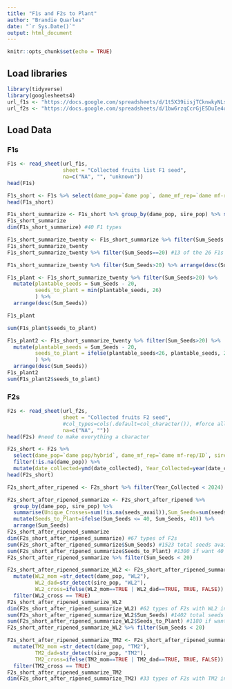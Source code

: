 ```yaml
---
title: "F1s and F2s to Plant"
author: "Brandie Quarles"
date: "`r Sys.Date()`"
output: html_document
---
```


```r
knitr::opts_chunk$set(echo = TRUE)
```

## Load libraries
```r
library(tidyverse)
library(googlesheets4)
url_f1s <- "https://docs.google.com/spreadsheets/d/1t5X39iisjTCknwkyNLs8Q7bmiKYkmkWtPZbpj3Ce4N8/edit#gid=709784644"
url_f2s <- "https://docs.google.com/spreadsheets/d/1bw6rzqCcrGjE5DuIe4oxC_GMPKG66nHHNyT_iY5umBQ/edit#gid=729112464"
```

## Load Data

### F1s
```r
F1s <- read_sheet(url_f1s,
                  sheet = "Collected fruits list F1 seed",
                  na=c("NA", "", "unknown")) 
head(F1s)

F1s_short <- F1s %>% select(dame_pop=`dame pop`, dame_mf_rep=`dame mf-rep`, sire_pop=`sire pop`, sire_mf_rep=`sire mf-rep`, date_crossed=`date crossed`, date_collected=`date collected`, seeds_avail=`number of seed updated after fall 2023 planting`, seed_quality=`seed quality`, notes)
head(F1s_short)

F1s_short_summarize <- F1s_short %>% group_by(dame_pop, sire_pop) %>% summarise(Sum_Seeds=sum(seeds_avail))
F1s_short_summarize
dim(F1s_short_summarize) #40 F1 types

F1s_short_summarize_twenty <- F1s_short_summarize %>% filter(Sum_Seeds >= 20) %>% filter(!is.na(sire_pop)) %>% arrange(Sum_Seeds)
F1s_short_summarize_twenty
F1s_short_summarize_twenty %>% filter(Sum_Seeds==20) #13 of the 26 F1s with at least 20 seeds only have 20 seeds 

F1s_short_summarize_twenty %>% filter(Sum_Seeds>20) %>% arrange(desc(Sum_Seeds))

F1s_plant <- F1s_short_summarize_twenty %>% filter(Sum_Seeds>20) %>% 
  mutate(plantable_seeds = Sum_Seeds - 20,
         seeds_to_plant = min(plantable_seeds, 26)
         ) %>% 
  arrange(desc(Sum_Seeds))

F1s_plant

sum(F1s_plant$seeds_to_plant)

F1s_plant2 <- F1s_short_summarize_twenty %>% filter(Sum_Seeds>20) %>% 
  mutate(plantable_seeds = Sum_Seeds - 20,
         seeds_to_plant = ifelse(plantable_seeds<26, plantable_seeds, 26) #changed this to an ifelse statement b/c the code above wasn't always giving 26 plantable seeds when possible
         ) %>% 
  arrange(desc(Sum_Seeds))
F1s_plant2
sum(F1s_plant2$seeds_to_plant)
```

### F2s
```r
F2s <- read_sheet(url_f2s,
                  sheet = "Collected fruits F2 seed",
                  #col_types=cols(.default=col_character()), #force all columns to be character
                  na=c("NA", "")) 
head(F2s) #need to make everything a character 

F2s_short <- F2s %>% 
  select(dame_pop=`dame pop/hybrid`, dame_mf_rep=`dame mf-rep/ID`, sire_pop=`sire pop/hybrid`, sire_mf_rep=`sire mf-rep/ID`, date_crossed=`date crossed`, date_collected=`date collected`, emasc_poll=`emasulator-pollinator`, seeds_avail=`number of seed updated after fall 2023 planting`, seed_quality=`seed quality`, notes) %>% 
  filter(!is.na(dame_pop)) %>% 
  mutate(date_collected=ymd(date_collected), Year_Collected=year(date_collected), Year_Collected=ifelse(is.na(Year_Collected), 2023, Year_Collected))
head(F2s_short)

F2s_short_after_ripened <- F2s_short %>% filter(Year_Collected < 2024)

F2s_short_after_ripened_summarize <- F2s_short_after_ripened %>% 
  group_by(dame_pop, sire_pop) %>% 
  summarise(Unique_Crosses=sum(!is.na(seeds_avail)),Sum_Seeds=sum(seeds_avail)) %>% 
  mutate(Seeds_to_Plant=ifelse(Sum_Seeds <= 40, Sum_Seeds, 40)) %>% 
  arrange(Sum_Seeds) 
F2s_short_after_ripened_summarize
dim(F2s_short_after_ripened_summarize) #67 types of F2s
sum(F2s_short_after_ripened_summarize$Sum_Seeds) #1523 total seeds available
sum(F2s_short_after_ripened_summarize$Seeds_to_Plant) #1300 if want 40 seeds/type, 1208 if want 30 seeds/type, 1148 if want 25 seeds/type, 1074 if 20 seeds/type, 616 if 10/type
F2s_short_after_ripened_summarize %>% filter(Sum_Seeds < 20)

F2s_short_after_ripened_summarize_WL2 <- F2s_short_after_ripened_summarize %>% 
  mutate(WL2_mom =str_detect(dame_pop, "WL2"), 
         WL2_dad=str_detect(sire_pop, "WL2"), 
         WL2_cross=ifelse(WL2_mom==TRUE | WL2_dad==TRUE, TRUE, FALSE)) %>% 
  filter(WL2_cross == TRUE)
F2s_short_after_ripened_summarize_WL2
dim(F2s_short_after_ripened_summarize_WL2) #62 types of F2s with WL2 involved 
sum(F2s_short_after_ripened_summarize_WL2$Sum_Seeds) #1402 total seeds available 
sum(F2s_short_after_ripened_summarize_WL2$Seeds_to_Plant) #1180 if want 40 seeds/type, 1098 if want 30 seeds/type, 1043 if want 25 seeds/type, 974 if 20 seeds/type, 566 if 10/type
F2s_short_after_ripened_summarize_WL2 %>% filter(Sum_Seeds < 20)

F2s_short_after_ripened_summarize_TM2 <- F2s_short_after_ripened_summarize %>% 
  mutate(TM2_mom =str_detect(dame_pop, "TM2"), 
         TM2_dad=str_detect(sire_pop, "TM2"), 
         TM2_cross=ifelse(TM2_mom==TRUE | TM2_dad==TRUE, TRUE, FALSE)) %>% 
  filter(TM2_cross == TRUE)
F2s_short_after_ripened_summarize_TM2
dim(F2s_short_after_ripened_summarize_TM2) #33 types of F2s with TM2 involved
```

